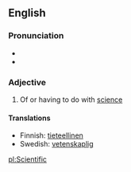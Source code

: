 ==English==
===Pronunciation===
{{IPA|/ˈsaɪənˌtɪfək/}}
*{{audio|en-ca-scientific.ogg|Audio (CA)}}
*{{audio|en-us-scientific.ogg|Audio (US)}}

===Adjective===

# Of or having to do with [[science]]

====Translations====

*Finnish: [[tieteellinen]]
*Swedish: [[vetenskaplig]]

[[pl:Scientific]]